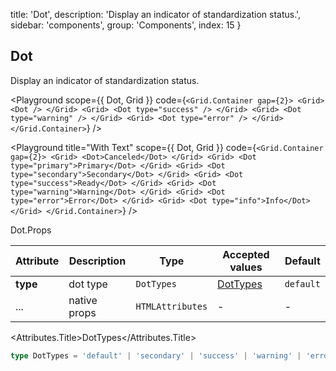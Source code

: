 
  title: 'Dot',
  description: 'Display an indicator of standardization status.',
  sidebar: 'components',
  group: 'Components',
  index: 15
}

## Dot

Display an indicator of standardization status.

<Playground
  scope={{ Dot, Grid }}
  code={`
<Grid.Container gap={2}>
  <Grid>
    <Dot />
  </Grid>
  <Grid>
    <Dot type="success" />
  </Grid>
  <Grid>
    <Dot type="warning" />
  </Grid>
  <Grid>
    <Dot type="error" />
  </Grid>
</Grid.Container>
`}
/>

<Playground
  title="With Text"
  scope={{ Dot, Grid }}
  code={`
<Grid.Container gap={2}>
  <Grid>
    <Dot>Canceled</Dot>
  </Grid>
  <Grid>
    <Dot type="primary">Primary</Dot>
  </Grid>
  <Grid>
    <Dot type="secondary">Secondary</Dot>
  </Grid>
  <Grid>
    <Dot type="success">Ready</Dot>
  </Grid>
  <Grid>
    <Dot type="warning">Warning</Dot>
  </Grid>
  <Grid>
    <Dot type="error">Error</Dot>
  </Grid>
  <Grid>
    <Dot type="info">Info</Dot>
  </Grid>
</Grid.Container>
`}
/>

<Attributes edit="/pages/docs/components/dot.mdx">
<Attributes.Title>Dot.Props</Attributes.Title>

| Attribute | Description  | Type             | Accepted values       | Default   |
| --------- | ------------ | ---------------- | --------------------- | --------- |
| **type**  | dot type     | `DotTypes`       | [DotTypes](#dottypes) | `default` |
| ...       | native props | `HTMLAttributes` | -                     | -         |

<Attributes.Title>DotTypes</Attributes.Title>

```ts
type DotTypes = 'default' | 'secondary' | 'success' | 'warning' | 'error'
```

</Attributes>


